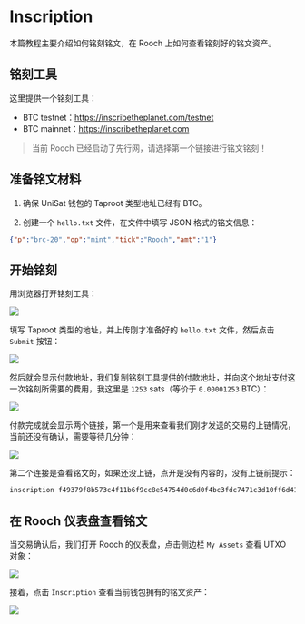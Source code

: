 # Inscription

本篇教程主要介绍如何铭刻铭文，在 Rooch 上如何查看铭刻好的铭文资产。

## 铭刻工具

这里提供一个铭刻工具：

- BTC testnet：https://inscribetheplanet.com/testnet
- BTC mainnet：https://inscribetheplanet.com

> 当前 Rooch 已经启动了先行网，请选择第一个链接进行铭文铭刻！

## 准备铭文材料

1. 确保 UniSat 钱包的 Taproot 类型地址已经有 BTC。

2. 创建一个 `hello.txt` 文件，在文件中填写 JSON 格式的铭文信息：

```json
{"p":"brc-20","op":"mint","tick":"Rooch","amt":"1"}
```

## 开始铭刻

用浏览器打开铭刻工具：

![](/docs/inscription/inscription-tool.png)

填写 Taproot 类型的地址，并上传刚才准备好的 `hello.txt` 文件，然后点击 `Submit` 按钮：

![](/docs/inscription/inscription-input.png)

然后就会显示付款地址，我们复制铭刻工具提供的付款地址，并向这个地址支付这一次铭刻所需要的费用，我这里是 `1253` sats（等价于 `0.00001253` BTC）：

![](/docs/inscription/pay.png)

付款完成就会显示两个链接，第一个是用来查看我们刚才发送的交易的上链情况，当前还没有确认，需要等待几分钟：

![](/docs/inscription/tx-confirmed.png)

第二个连接是查看铭文的，如果还没上链，点开是没有内容的，没有上链前提示：

```txt
inscription f49379f8b573c4f11b6f9cc8e54754d0c6d0f4bc3fdc7471c3d10ff6d41263cbi0 not found
```

## 在 Rooch 仪表盘查看铭文

当交易确认后，我们打开 Rooch 的仪表盘，点击侧边栏 `My Assets` 查看 UTXO 对象：

![](/docs/inscription/dashboard-utxo.png)

接着，点击 `Inscription` 查看当前钱包拥有的铭文资产：

![](/docs/inscription/dashboard-inscription.png)
